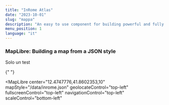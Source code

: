 ```yaml
---
title: "InRome Atlas"
date: "2023-10-01"
slug: "mappa"
description: "An easy to use component for building powerful and fully customizable maps"
menu_position: 1
language: "it"
---
```



### MapLibre: Building a map from a JSON style

Solo un test

{" "}

<MapLibre
  center="12.4747776,41.8602353,10"
  mapStyle="/data/inrome.json"
  geolocateControl="top-left"
  fullscreenControl="top-left"
  navigationControl="top-left"
  scaleControl="bottom-left"
></MapLibre>
